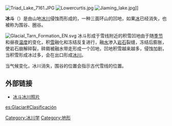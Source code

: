 [[File:Triad_Lake_7161.JPG|thumb]]
[[File:Lowercurtis.jpg|thumb]]
[[File:Jiaming_lake.jpg|thumb]]]]

'''冰斗'''（{{lang-en|cirque}}）是由山地[[冰川|冰川]]侵蚀而形成的，一种三面环山的凹地，如果[[冰|冰]]已经消失，也被称为围谷、圈谷。

[[File:Glacial_Tarn_Formation_EN.svg|left]]
冰斗形成于雪线附近的积雪凹地由于随[[季节|季节]]和昼夜[[温度|温度]]的变化，积[[雪|雪]]融化和冻结反复进行，融[[水|水]]渗入[[岩石|岩石]]裂缝，冻结后膨胀，使岩石崩解碎裂，碎屑被融水带走形成一个凹地，凹地积雪越来越多，侵蚀加剧，当积雪形成冰过多，会在出口形成[[冰川|冰川]]。

当气候变化，冰川消失，围谷的位置会指示古代雪线的位置。

== 外部链接 ==
{{commons|Cirque}}
* [http://www.geography-site.co.uk/pages/physical/glaciers/corrie.html 冰斗冰川照片]{{Wayback|url=http://www.geography-site.co.uk/pages/physical/glaciers/corrie.html |date=20090203105141 }}

{{冰川}}
[[Category:冰川学|Category:冰川学]]
[[Category:地形|Category:地形]]

[[es:Glaciar#Clasificación|es:Glaciar#Clasificación]]